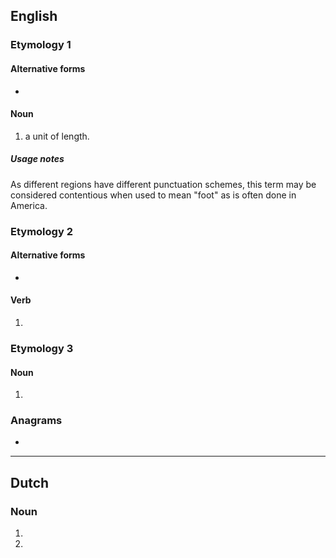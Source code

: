 {{also|Appendix:Variations of "ft"}}
==English==

===Etymology 1===

====Alternative forms====
* {{l|en|ft}}

====Noun====
{{head|en|noun}}

# {{lb|en|US|potentially|_|proscribed}} {{abbreviation of|en|foot|dot=,}} a unit of length.

=====Usage notes=====
As different regions have different punctuation schemes, this term may be considered contentious when used to mean "foot" as is often done in America.

===Etymology 2===

====Alternative forms====
* {{l|en|feat.}}

====Verb====
{{head|en|verb}}

# {{abbreviation of|en|featuring|nodot=1}} {{ngd|(used to introduce guest performer(s) on a musical recording)}}
#: {{ux|en|Track 1: "A Song Title" by Johnny Vocalist '''ft.''' Rick Singer & the Other Performers}}

===Etymology 3===

====Noun====
{{head|en|noun}}

# {{abbreviation of|en|fort}}

===Anagrams===
* {{anagrams|en|a=ft|TF|Tf|tf}}

----

==Dutch==

===Noun===
{{head|nl|noun}}

# {{abbreviation of|nl|fort}}
# {{abbreviation of|nl|vesting}}